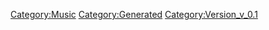 {{Music
 |Name=MY SOUL FOR YOU
 |ID=3
 |Cov=3
 |Cd=1
 |Nam=3
 |Div=3
 |Ma=3
 |SerieId=3
 |SerieLogoId=3
 |WavId=3
 |VariationId=0
 |Dsc=3
 |Strt=10
 |ValkyrieBattle=1
 |ValkyrieIntro=1
 |ValkyrieIntroSky=1
 |DivaSolo=1
 |DivaMulti=1
 |Exp=3
 |OfficialName=MY SOUL FOR YOU
 |VocalName=Fire Bomber featuring BASARA NEKKI
 |Description=作品：マクロス7<br /><br />歌手：Fire Bomber featuring BASARA NEKKI<br /><br />作詞：K.INOJO<br />作曲：福山芳樹
 |StoryTitle=「この次はやってみせるぜ」
 |StoryDesc=一度は戦場で歌ってみせ、敵に歌を聞かせようとした<br />バサラであったが、その試みはうまくいかなかった。<br /><br />だが、たとえ周囲の人間になんと言われようとも、<br />熱気バサラという男は簡単に諦めたりはしない。<br />今日もまた、新しい楽曲の制作に打ち込んでいた。
 |BuyURL=https://recochoku.jp/song/S20141862/single?ds=34294998
 |BannerId=2
 |AnmStoreURL=https://anime.dmkt-sp.jp/animestore/ci_pc?workId=20597
}}
[[Category:Music]]
[[Category:Generated]]
[[Category:Version_v_0.1]]

